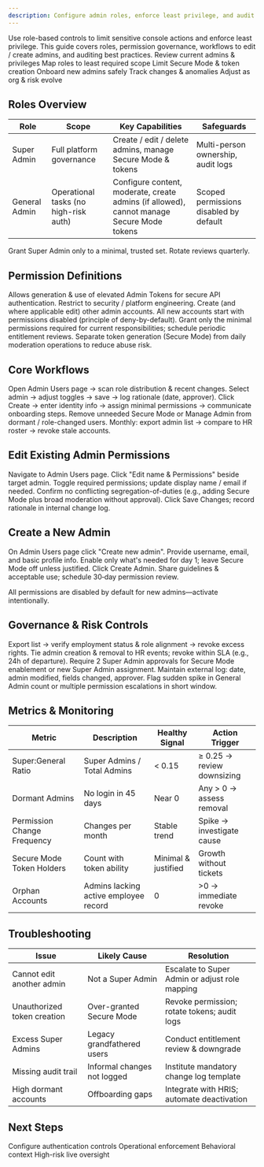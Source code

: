 ```yaml
---
description: Configure admin roles, enforce least privilege, and audit sensitive console capabilities.
---
```



<Info>
Use role-based controls to limit sensitive console actions and enforce least privilege. This guide covers roles, permission governance, workflows to edit / create admins, and auditing best practices.
</Info>

<CardGroup cols={3}>
  <Card title="Assess" icon="eye">Review current admins & privileges</Card>
  <Card title="Assign" icon="user-check">Map roles to least required scope</Card>
  <Card title="Restrict" icon="lock">Limit Secure Mode & token creation</Card>
  <Card title="Create" icon="user-plus">Onboard new admins safely</Card>
  <Card title="Audit" icon="clock">Track changes & anomalies</Card>
  <Card title="Optimize" icon="sliders">Adjust as org & risk evolve</Card>
</CardGroup>

## Roles Overview

| Role | Scope | Key Capabilities | Safeguards |
|------|-------|------------------|------------|
| Super Admin | Full platform governance | Create / edit / delete admins, manage Secure Mode & tokens | Multi-person ownership, audit logs |
| General Admin | Operational tasks (no high-risk auth) | Configure content, moderate, create admins (if allowed), cannot manage Secure Mode tokens | Scoped permissions disabled by default |

<Warning>Grant Super Admin only to a minimal, trusted set. Rotate reviews quarterly.</Warning>

## Permission Definitions

<AccordionGroup>
  <Accordion title="Access Secure Mode">Allows generation & use of elevated Admin Tokens for secure API authentication. Restrict to security / platform engineering.</Accordion>
  <Accordion title="Manage Admin">Create (and where applicable edit) other admin accounts. All new accounts start with permissions disabled (principle of deny-by-default).</Accordion>
  <Accordion title="Principle of Least Privilege">Grant only the minimal permissions required for current responsibilities; schedule periodic entitlement reviews.</Accordion>
  <Accordion title="Separation of Duties">Separate token generation (Secure Mode) from daily moderation operations to reduce abuse risk.</Accordion>
</AccordionGroup>

## Core Workflows

<Tabs>
  <Tab title="View Admins">Open Admin Users page → scan role distribution & recent changes.</Tab>
  <Tab title="Edit Permissions">Select admin → adjust toggles → save → log rationale (date, approver).</Tab>
  <Tab title="Create Admin">Click Create → enter identity info → assign minimal permissions → communicate onboarding steps.</Tab>
  <Tab title="Restrict Access">Remove unneeded Secure Mode or Manage Admin from dormant / role-changed users.</Tab>
  <Tab title="Audit Cycle">Monthly: export admin list → compare to HR roster → revoke stale accounts.</Tab>
</Tabs>

## Edit Existing Admin Permissions

<Steps>
  <Step title="Locate">Navigate to Admin Users page.</Step>
  <Step title="Select">Click "Edit name & Permissions" beside target admin.</Step>
  <Step title="Adjust">Toggle required permissions; update display name / email if needed.</Step>
  <Step title="Review Impact">Confirm no conflicting segregation-of-duties (e.g., adding Secure Mode plus broad moderation without approval).</Step>
  <Step title="Save & Log">Click Save Changes; record rationale in internal change log.</Step>
</Steps>

## Create a New Admin

<Steps>
  <Step title="Open Creation">On Admin Users page click "Create new admin".</Step>
  <Step title="Enter Identity">Provide username, email, and basic profile info.</Step>
  <Step title="Assign Minimal Permissions">Enable only what's needed for day 1; leave Secure Mode off unless justified.</Step>
  <Step title="Confirm & Create">Click Create Admin.</Step>
  <Step title="Onboard">Share guidelines & acceptable use; schedule 30‑day permission review.</Step>
</Steps>

<Info>All permissions are disabled by default for new admins—activate intentionally.</Info>

## Governance & Risk Controls

<AccordionGroup>
  <Accordion title="Quarterly Review">Export list → verify employment status & role alignment → revoke excess rights.</Accordion>
  <Accordion title="Joiner / Mover / Leaver Process">Tie admin creation & removal to HR events; revoke within SLA (e.g., 24h of departure).</Accordion>
  <Accordion title="Dual Control">Require 2 Super Admin approvals for Secure Mode enablement or new Super Admin assignment.</Accordion>
  <Accordion title="Change Logging">Maintain external log: date, admin modified, fields changed, approver.</Accordion>
  <Accordion title="Anomaly Detection">Flag sudden spike in General Admin count or multiple permission escalations in short window.</Accordion>
</AccordionGroup>

## Metrics & Monitoring

| Metric | Description | Healthy Signal | Action Trigger |
|--------|-------------|----------------|----------------|
| Super:General Ratio | Super Admins / Total Admins | < 0.15 | ≥ 0.25 → review downsizing |
| Dormant Admins | No login in 45 days | Near 0 | Any > 0 → assess removal |
| Permission Change Frequency | Changes per month | Stable trend | Spike → investigate cause |
| Secure Mode Token Holders | Count with token ability | Minimal & justified | Growth without tickets |
| Orphan Accounts | Admins lacking active employee record | 0 | >0 → immediate revoke |

## Troubleshooting

| Issue | Likely Cause | Resolution |
|-------|--------------|------------|
| Cannot edit another admin | Not a Super Admin | Escalate to Super Admin or adjust role mapping |
| Unauthorized token creation | Over-granted Secure Mode | Revoke permission; rotate tokens; audit logs |
| Excess Super Admins | Legacy grandfathered users | Conduct entitlement review & downgrade | 
| Missing audit trail | Informal changes not logged | Institute mandatory change log template |
| High dormant accounts | Offboarding gaps | Integrate with HRIS; automate deactivation |

## Next Steps

<CardGroup cols={2}>
  <Card title="Security Settings" icon="lock" href="/analytics-and-moderation/console/settings/security">Configure authentication controls</Card>
  <Card title="Moderation Feed" icon="inbox" href="/analytics-and-moderation/console/user-and-content-management/mod-feed">Operational enforcement</Card>
</CardGroup>

<CardGroup cols={2}>
  <Card title="User History" icon="user" href="/analytics-and-moderation/console/user-and-content-management/user-social-history">Behavioral context</Card>
  <Card title="Livestream Moderation" icon="video" href="/analytics-and-moderation/console/moderation/livestream-moderation">High-risk live oversight</Card>
</CardGroup>
